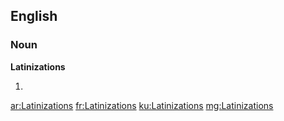 ==English==

===Noun===
'''Latinizations'''

# {{plural of|Latinization}}

[[ar:Latinizations]]
[[fr:Latinizations]]
[[ku:Latinizations]]
[[mg:Latinizations]]